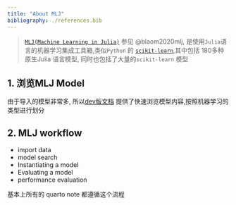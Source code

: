 ```yaml
---
title: "About MLJ"
bibliography: ./references.bib
---
```




>[`MLJ(Machine Learning in Julia)`](https://alan-turing-institute.github.io/MLJ.jl/dev/about_mlj/) 参见 @blaom2020mlj, 是使用`Julia`语言的机器学习集成工具箱,类似`Python` 的 [`scikit-learn`](https://scikit-learn.org/stable/),其中包括 180多种原生Julia
语言模型, 同时也包括了大量的`scikit-learn` 模型


## 1.  浏览MLJ Model 

由于导入的模型非常多, 所以[dev版文档](https://alan-turing-institute.github.io/MLJ.jl/dev/model_browser/) 提供了快速浏览模型内容,按照机器学习的类型进行划分

## 2. MLJ  workflow

- import data
- model search
- Instantiating a model
- Evaluating a model
- performance evaluation

基本上所有的 quarto note 都遵循这个流程

